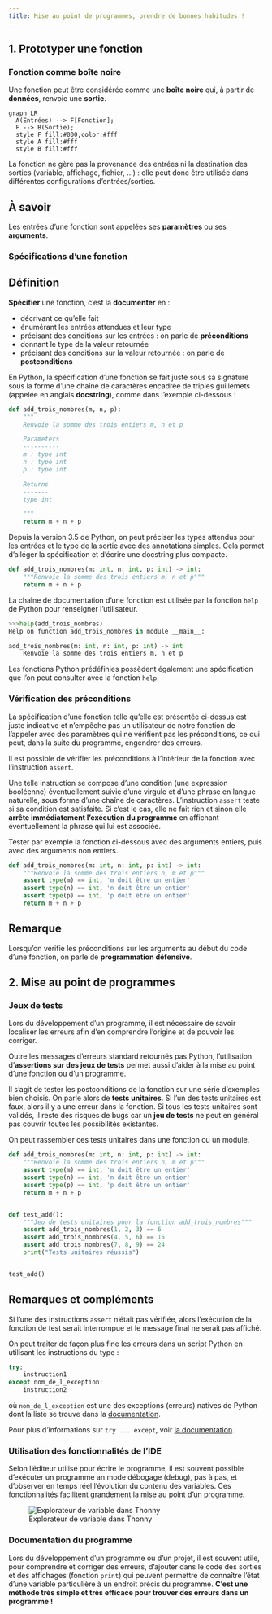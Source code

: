 ---
title: Mise au point de programmes, prendre de bonnes habitudes !
---

## 1. Prototyper une fonction

### Fonction comme boîte noire

Une fonction peut être considérée comme une **boîte noire** qui, à partir de **données**, renvoie une **sortie**.

```{mermaid}
graph LR
  A(Entrées) --> F[Fonction];
  F --> B(Sortie);
  style F fill:#000,color:#fff
  style A fill:#fff
  style B fill:#fff
```

La fonction ne gère pas la provenance des entrées ni la destination des sorties (variable, affichage, fichier, ...) : elle peut donc être utilisée dans différentes configurations d'entrées/sorties.

:::{.callout-important}
## À savoir
Les entrées d'une fonction sont appelées ses **paramètres** ou ses **arguments**.
:::

### Spécifications d'une fonction

:::{.callout-tip}
## Définition
**Spécifier** une fonction, c'est la **documenter** en :

* décrivant ce qu'elle fait
* énumérant les entrées attendues et leur type
* précisant des conditions sur les entrées : on parle de **préconditions**
* donnant le type de la valeur retournée
* précisant des conditions sur la valeur retournée : on parle de **postconditions**
:::

En Python, la spécification d'une fonction se fait juste sous sa signature sous la forme d'une chaîne de caractères encadrée de triples guillemets (appelée en anglais **docstring**), comme dans l'exemple ci-dessous :

````Python
def add_trois_nombres(m, n, p):
    """
    Renvoie la somme des trois entiers m, n et p

    Parameters
    ----------
    m : type int
    n : type int
    p : type int

    Returns
    -------
    type int

    """
    return m + n + p
````


Depuis la version 3.5 de Python, on peut préciser les types attendus pour les entrées et le type de la sortie avec des annotations simples. Cela permet d'alléger la spécification et d'écrire une docstring plus compacte.

````py
def add_trois_nombres(m: int, n: int, p: int) -> int:
    """Renvoie la somme des trois entiers m, n et p"""
    return m + n + p
````

La chaîne de documentation d'une fonction est utilisée par la fonction `help` de Python pour renseigner l'utilisateur.

````py
>>>help(add_trois_nombres)
Help on function add_trois_nombres in module __main__:

add_trois_nombres(m: int, n: int, p: int) -> int
    Renvoie la somme des trois entiers m, n et p
````

Les fonctions Python prédéfinies possèdent également une spécification que l'on peut consulter avec la fonction `help`.

### Vérification des préconditions

La spécification d'une fonction telle qu'elle est présentée ci-dessus est juste indicative et n'empêche pas un utilisateur de notre fonction de l'appeler avec des paramètres qui ne vérifient pas les préconditions, ce qui peut, dans la suite du programme, engendrer des erreurs.

Il est possible de vérifier les préconditions à l'intérieur de la fonction avec l'instruction `assert`.

Une telle instruction se compose d'une condition (une expression booléenne) éventuellement suivie d'une virgule et d'une phrase en langue naturelle, sous forme d'une chaîne de caractères. L'instruction `assert` teste si sa condition est satisfaite. Si c'est le cas, elle ne fait rien et sinon elle **arrête immédiatement l'exécution du programme** en affichant éventuellement la phrase qui lui est associée.

Tester par exemple la fonction ci-dessous avec des arguments entiers, puis avec des arguments non entiers.

````py
def add_trois_nombres(m: int, n: int, p: int) -> int:
    """Renvoie la somme des trois entiers n, m et p"""
    assert type(m) == int, 'm doit être un entier'
    assert type(n) == int, 'n doit être un entier'
    assert type(p) == int, 'p doit être un entier'
    return m + n + p
````

:::{.callout-note}
## Remarque
Lorsqu'on vérifie les préconditions sur les arguments au début du code d'une fonction, on parle de **programmation défensive**.
:::

## 2. Mise au point de programmes

### Jeux de tests

Lors du développement d'un programme, il est nécessaire de savoir localiser les erreurs afin d'en comprendre l'origine et de pouvoir les corriger.

Outre les messages d'erreurs standard retournés pas Python, l'utilisation d'**assertions sur des jeux de tests** permet aussi d'aider à la mise au point d'une fonction ou d'un programme.

Il s'agit de tester les postconditions de la fonction sur une série d'exemples bien choisis. On parle alors de **tests unitaires**. Si l'un des tests unitaires est faux, alors il y a une erreur dans la fonction. Si tous les tests unitaires sont validés, il reste des risques de bugs car un **jeu de tests** ne peut en général pas couvrir toutes les possibilités existantes.

On peut rassembler ces tests unitaires dans une fonction ou un module.

````py
def add_trois_nombres(m: int, n: int, p: int) -> int:
    """Renvoie la somme des trois entiers n, m et p"""
    assert type(m) == int, 'm doit être un entier'
    assert type(n) == int, 'n doit être un entier'
    assert type(p) == int, 'p doit être un entier'
    return m + n + p


def test_add():
    """Jeu de tests unitaires pour la fonction add_trois_nombres"""
    assert add_trois_nombres(1, 2, 3) == 6
    assert add_trois_nombres(4, 5, 6) == 15
    assert add_trois_nombres(7, 8, 9) == 24
    print("Tests unitaires réussis")


test_add()
````

:::{.callout-note}
## Remarques et compléments
Si l'une des instructions `assert` n'était pas vérifiée, alors l'exécution de la fonction de test serait interrompue et le message final ne serait pas affiché.

On peut traiter de façon plus fine les erreurs dans un script Python en utilisant les instructions du type :

````py
try:
    instruction1
except nom_de_l_exception:
    instruction2
````

où `nom_de_l_exception` est une des exceptions (erreurs) natives de Python dont la liste se trouve dans la [documentation](https://docs.python.org/fr/3/library/exceptions.html#concrete-exceptions){target=_blank}.

Pour plus d'informations sur `try ... except`, voir [la documentation](https://docs.python.org/3/tutorial/errors.html){target=_blank}.
:::

### Utilisation des fonctionnalités de l'IDE

Selon l'éditeur utilisé pour écrire le programme, il est souvent possible d'exécuter un programme an mode débogage (debug), pas à pas, et d'observer en temps réel l'évolution du contenu des variables. Ces fonctionnalités facilitent grandement la mise au point d'un programme.

![Explorateur de variable dans Thonny](thonny_explo.png)

### Documentation du programme

Lors du développement d'un programme ou d'un projet, il est souvent utile, pour comprendre et corriger des erreurs, d'ajouter dans le code des sorties et des affichages (fonction `print`) qui peuvent permettre de connaître l'état d'une variable particulière à un endroit précis du programme. **C'est une méthode très simple et très efficace pour trouver des erreurs dans un programme !**